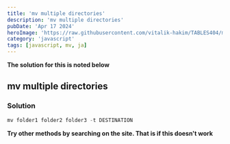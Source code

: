---
title: 'mv multiple directories'
description: 'mv multiple directories'
pubDate: 'Apr 17 2024'
heroImage: 'https://raw.githubusercontent.com/vitalik-hakim/TABLES404/main/error_b/JavaScript.png'
category: 'javascript'
tags: [javascript, mv, ja]
---

**The solution for this is noted below**

## mv multiple directories

### Solution

```javascript
mv folder1 folder2 folder3 -t DESTINATION
```
**Try other methods by searching on the site. That is if this doesn't work**
